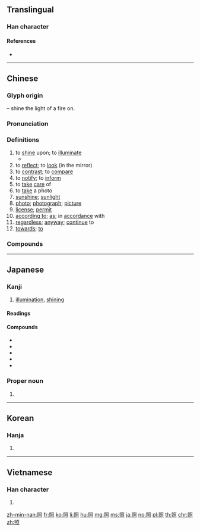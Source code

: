{{character info/new}}
{{also|炤}}
==Translingual==
{{stroke order|strokes=13}}

===Han character===
{{Han char|rn=86|rad=火|as=09|sn=13|four=67336|canj=ARF|ids=⿱昭灬}}

====References====
* {{Han ref|kx=0677.360|dkj=19226|dj=1089.030|hdz=32221.010|uh=7167|ud=29031|bh=B7D3|bd=47059}}

----

==Chinese==
{{zh-forms|alt=曌}}

===Glyph origin===
{{Han etym}}
{{Han compound|火|alt1=灬|t1=fire|昭|ls=psc|c1=s|c2=p}} – shine the light of a fire on.

===Pronunciation===
{{zh-pron
|m=zhào
|c=ziu3
|h=pfs=cheu
|md=ciéu
|mn=chiàu/chiò
|mn_note=chiàu - literary; chiò - vernacular
|w=2tsau
|mc=y
|oc=y
|cat=v,n,prep
}}

===Definitions===
{{zh-hanzi}}

# to [[shine]] upon; to [[illuminate]]
#* {{zh-x|^雪白 明月 照 在 大地|The bright moon white as snow '''illuminates''' the earth|ref={{w2|zh|伍佰}}, {{lang|zh|挪威的森林}}}}
# to [[reflect]]; to [[look]] (in the mirror)
# to [[contrast]]; to [[compare]]
# to [[notify]]; to [[inform]]
# to [[take]] [[care]] of
# to [[take]] a photo
# [[sunshine]]; [[sunlight]]
# [[photo]]; [[photograph]]; [[picture]]
# [[license]]; [[permit]]
# [[according to]]; [[as]]; in [[accordance]] with
# [[regardless]]; [[anyway]]; [[continue]] to
# [[towards]]; [[to]]

===Compounds===
{{zh-der|照搬|照辦|照本宣科|照壁|照補|照常|照抄|照等|照發|照付|照顧|照管|照葫蘆畫瓢|照護|照會|照講|照舊|照看|照理|照例|照料|照臨|照貓畫虎|照面兒|照明|照明彈|照排|照片兒|照片子|照片|照射|照實|照說|照相|照相版|照相彈|照相機|照相紙|照眼|照樣|照樣兒|照妖鏡|照耀|照應|照映|照章|照直|照樹|夕照|埋照|反照|大頭照|光照|心照神交|垂照|奎星高照|心照不宣|安寧照顧|恩星照命|嬌花照水|快照|心照|外交照會|吉星高照|劇照|彩色照|孤鸞照命|建築執照|建照|小照|對照|四照花|察照|存照|在此存照|彩照|天照大神|依照|多謝關照|執照|國際駕照|回光返照|合照|參照|寫照|定裝照|刷照|仿照|晚照|照相凹版|照票|照相著色|手照|拍照|照亮|朗照|打照面|打個照會|憑照|照面|牌照|照價徵稅|照前|照功行賞|燃糠照薪|照夜璣|照相打字|按照|照光|打個照面|普通護照|照算|照膽鏡|照明射擊|探照燈|照數|照望|照相館|照拂|犀照|照度|生活照|照廳|方照|援照|照帖|燭照數計|燃糠自照|礙難照辦|照准|照覷|知照|照方兒抓|照價|查照|玉照|照相製版|日照|照明器具|照鏡子|照證|照袋|照臺|照相測量|照相平版|照相凸版|照物兒|照牆|照收|照後鏡|照如白晝|照單全收|照例話|照子|無照駕駛|牌照稅|照乘珠|數位照像|照價收買|照像|斜照|照提|打照會|福星高照|比照|殘照|戲照|日照權|打裡照外|照入籤|照螢映雪|普照|映照|照臉|肝膽照人|返照|高照|行照|翻照|覆盆難照|落照|車照|集錦照相|返照回光|證照|觀照|間接照明|點照|覆盤難照|臺照|遺照|遵照|駕照|高調照片|輻照|風月清照|立此存照|顯微照相|網站鏡照|護照|裸照|行車執照|肝膽相照|臨照|迴光返照|默照禪|表照|關照|豔陽高照|部照|紅鸞照命|陽光普照|駕駛執照}}

----

==Japanese==
{{attention|ja|Needs expansion.}}

===Kanji===
{{ja-kanji|grade=4|rs=火09}}

# [[illumination]], [[shining]]

====Readings====
{{ja-readings
|goon=[[しょう]] (shō), [[せう]] (seu) {{qualifier|historical}}
|kanon=[[しょう]] (shō), [[せう]] (seu) {{qualifier|historical}}
|kun=[[てる|て.る]] ({{ja-l|照る}}, te.ru), [[てり|て.り]] ({{ja-l|照り}}, te.ri), [[てり]] (teri), [[てらす|て.らす]] ({{ja-l|照らす}}, te.rasu), [[てらし|て.らし]] ({{ja-l|照らし}}, te.rashi), [[てらし]] (terashi), [[てれる|て.れる]] ({{ja-l|照れる}}, te.reru), [[てれ|て.れ]] ({{ja-l|照れ}}, te.re), [[てれ]] (tere)
}}

====Compounds====
* {{ja-l|照会}}
* {{ja-l|照合}}
* {{ja-l|照射}}
* {{ja-l|照準}}
* {{ja-l|照明}}

===Proper noun===
{{ja-kanjitab|yomi=kun|てらし}}
{{ja-pos|proper|てらし}}

# {{given name|lang=ja|sort=てらし|male}}

----

==Korean==

===Hanja===
{{ko-hanja|hangeul=조|eumhun=|rv=jo|mr=cho|y=co}}

# {{defn|lang=ko|sort=火09}}

----

==Vietnamese==

===Han character===
{{vi-hantu|[[chiếu]]|rs=火09}}

# {{defn|lang=vi|sort=火09}}

[[zh-min-nan:照]]
[[fr:照]]
[[ko:照]]
[[li:照]]
[[hu:照]]
[[mg:照]]
[[ms:照]]
[[ja:照]]
[[no:照]]
[[pl:照]]
[[th:照]]
[[chr:照]]
[[zh:照]]